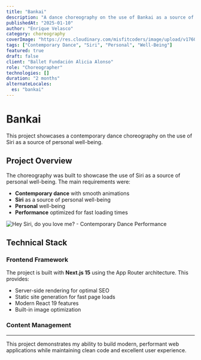 ```yaml
---
title: "Bankai"
description: "A dance choreography on the use of Bankai as a source of personal well-being."
publishedAt: "2025-01-10"
author: "Enrique Velasco"
category: choreography
coverImage: "https://res.cloudinary.com/misfitcoders/image/upload/v1760247230/eVelasco/ballets/hey-siri/hey-siri-cover_oxybvv.jpg"
tags: ["Contemporary Dance", "Siri", "Personal", "Well-Being"]
featured: true
draft: false
client: "Ballet Fundación Alicia Alonso"
role: "Choreographer"
technologies: []
duration: "2 months"
alternateLocales:
  es: "bankai"
---
```


# Bankai

This project showcases a contemporary dance choreography on the use of Siri as a source of personal well-being.

## Project Overview

The choreography was built to showcase the use of Siri as a source of personal well-being. The main requirements were:

- **Contemporary dance** with smooth animations
- **Siri** as a source of personal well-being
- **Personal** well-being
- **Performance** optimized for fast loading times

![Hey Siri, do you love me? - Contemporary Dance Performance](https://res.cloudinary.com/misfitcoders/image/upload/v1760246855/eVelasco/ballets/hey-siri/hey-siri_yxxif7.jpg)

## Technical Stack

### Frontend Framework

The project is built with **Next.js 15** using the App Router architecture. This provides:

- Server-side rendering for optimal SEO
- Static site generation for fast page loads
- Modern React 19 features
- Built-in image optimization

### Content Management

---

This project demonstrates my ability to build modern, performant web applications while maintaining clean code and excellent user experience.
